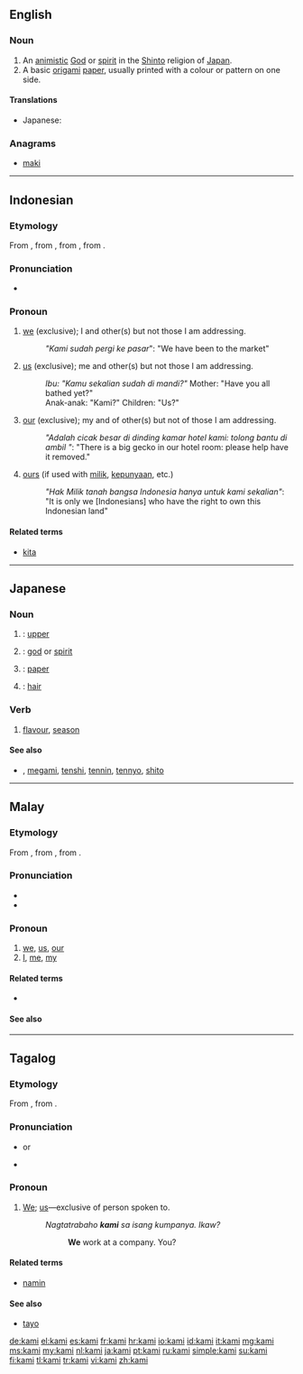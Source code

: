 ==English==
{{wikipedia}}

===Noun===
{{en-noun|kami}}

# An [[animistic]] [[God]] or [[spirit]] in the [[Shinto]] religion of [[Japan]].
# A basic [[origami]] [[paper]], usually printed with a colour or pattern on one side.

====Translations====
{{trans-top|a God or spirit in the Shinto religion of Japan}}
* Japanese: {{t+|ja|神|tr=kami}}
{{trans-mid}}
{{trans-bottom}}

===Anagrams===
* [[maki#English|maki]]

----

==Indonesian==

===Etymology===
From {{etyl|ms|id}} {{term|kami|lang=ms}}, from {{etyl|poz-mly-pro|id}} {{recons|kami|lang=poz-mly-pro}}, from {{etyl|poz-pro|id}} {{recons|kami|lang=poz-pro}}, from {{etyl|map-pro|id}} {{recons|kami|lang=map-pro}}.

===Pronunciation===
* {{IPA|/kami/|lang=id}}

===Pronoun===
{{head|id|pronoun}}

# [[we]] (exclusive); I and other(s) but not those I am addressing.
#: ''"Kami sudah pergi ke pasar''": "We have been to the market"
# [[us]]  (exclusive); me and other(s) but not those I am addressing.
#: ''Ibu: "Kamu sekalian sudah di mandi?"'' Mother: "Have you all bathed yet?"
#: Anak-anak: "Kami?" Children: "Us?"
# [[our]]  (exclusive); my and of other(s) but not of those I am addressing.
#: ''"Adalah cicak besar di dinding kamar hotel kami: tolong bantu di ambil "'': "There is a big gecko in our hotel room: please help have it removed."
# [[ours]] (if used with [[milik]], [[punya|kepunyaan]], etc.)
#: ''"Hak Milik tanah bangsa Indonesia hanya untuk kami sekalian"'': "It is only we [Indonesians] who have the right to own this Indonesian land"

====Related terms====
* [[kita]]

----

==Japanese==

===Noun===
{{ja-noun|r|hira=かみ}}

# {{l|ja|上}}: [[upper]]
# {{l|ja|神}}: [[god]] or [[spirit]]
# {{l|ja|紙}}: [[paper]]
# {{l|ja|髪}}: [[hair]]

===Verb===
{{ja-verb-suru|r|hira=かみ}}

#{{ja-def|加味}} [[flavour]], [[season]]

====See also====
* {{l|ja|神}}, [[megami]], [[tenshi]], [[tennin]], [[tennyo]], [[shito]]

----

==Malay==

===Etymology===
From {{etyl|poz-mly-pro|ms}} {{recons|kami|lang=poz-mly-pro}}, from {{etyl|poz-pro|ms}} {{recons|kami|lang=poz-pro}}, from {{etyl|map-pro|ms}} {{recons|kami|lang=map-pro}}.

===Pronunciation===
* {{IPA|/kami/|lang=ms}}
* {{rhymes|ami|mi|i|lang=ms}}

===Pronoun===
{{head|ms|pronoun}}

# [[we]], [[us]], [[our]] {{qualifier|exclusive}}
# [[I]], [[me]], [[my]]

====Related terms====
* {{l|ms|kita|gloss=inclusive}}

====See also====
{{ms-personal pronouns}}

----

==Tagalog==

===Etymology===
From {{etyl|poz-pro|tl}} {{recons|kami|lang=poz-pro}}, from {{etyl|map-pro|tl}} {{recons|kami|lang=map-pro}}.

===Pronunciation===
* {{IPA|/kaˈmɪ/|lang=tl}} or {{IPA|/kaˈmɛ/|lang=tl}} {{qualifier|colloquial}}
* {{audio|Tl-PH-kami.ogg|Audio}}

===Pronoun===
{{head|tl|pronoun}}

# [[we|We]]; [[us]]—exclusive of person spoken to.
#: ''Nagtatrabaho '''kami''' sa isang kumpanya. Ikaw?''
#:: '''We''' work at a company. You?

====Related terms====
* [[namin]]

====See also====
* [[tayo]]

[[de:kami]]
[[el:kami]]
[[es:kami]]
[[fr:kami]]
[[hr:kami]]
[[io:kami]]
[[id:kami]]
[[it:kami]]
[[mg:kami]]
[[ms:kami]]
[[my:kami]]
[[nl:kami]]
[[ja:kami]]
[[pt:kami]]
[[ru:kami]]
[[simple:kami]]
[[su:kami]]
[[fi:kami]]
[[tl:kami]]
[[tr:kami]]
[[vi:kami]]
[[zh:kami]]